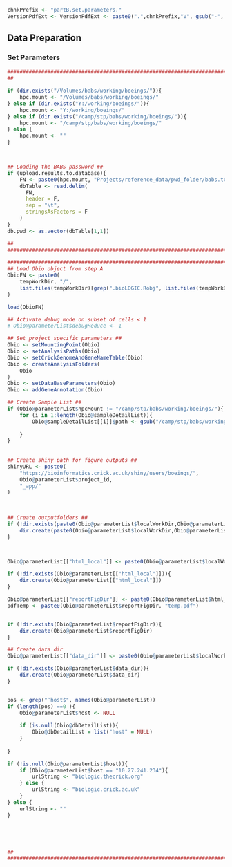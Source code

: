<!-- Set Parameters Module -->
<!-- Set the chnkPrefix to make all chunks unique in the overall folder -->
```{r set_parameters_init, echo=TRUE, eval=TRUE, warning=FALSE}
chnkPrefix <- "partB.set.parameters."
VersionPdfExt <- VersionPdfExt <- paste0(".",chnkPrefix,"V", gsub("-", "", Sys.Date()), ".pdf")

```

## Data Preparation
### Set Parameters
```{r B_set_directories, echo=TRUE, eval=TRUE, warning=FALSE, results="asis"}
###############################################################################
##                                                                           ##

if (dir.exists("/Volumes/babs/working/boeings/")){
    hpc.mount <- "/Volumes/babs/working/boeings/"
} else if (dir.exists("Y:/working/boeings/")){
    hpc.mount <- "Y:/working/boeings/"
} else if (dir.exists("/camp/stp/babs/working/boeings/")){
    hpc.mount <- "/camp/stp/babs/working/boeings/"
} else {
    hpc.mount <- ""
}



## Loading the BABS password ##
if (upload.results.to.database){
    FN <- paste0(hpc.mount, "Projects/reference_data/pwd_folder/babs.txt")
    dbTable <- read.delim(
      FN,
      header = F,
      sep = "\t",
      stringsAsFactors = F
    )
}
db.pwd <- as.vector(dbTable[1,1])

##                                                                           ##
###############################################################################

###############################################################################
## Load Obio object from step A                                              ##
ObioFN <- paste0(
    tempWorkDir, "/", 
    list.files(tempWorkDir)[grep(".bioLOGIC.Robj", list.files(tempWorkDir))]
)

load(ObioFN)

## Activate debug mode on subset of cells < 1
# Obio@parameterList$debugReduce <- 1

## Set project specific parameters ##
Obio <- setMountingPoint(Obio)
Obio <- setAnalysisPaths(Obio)
Obio <- setCrickGenomeAndGeneNameTable(Obio)
Obio <- createAnalysisFolders(
    Obio
)
Obio <- setDataBaseParameters(Obio)
Obio <- addGeneAnnotation(Obio)

## Create Sample List ##
if (Obio@parameterList$hpcMount != "/camp/stp/babs/working/boeings/"){
    for (i in 1:length(Obio@sampleDetailList)){
        Obio@sampleDetailList[[i]]$path <- gsub("/camp/stp/babs/working/boeings/",Obio@parameterList$hpcMount, Obio@sampleDetailList[[i]]$path)
        
    }
}
        
 
## Create shiny path for figure outputs ##           
shinyURL <- paste0(
    "https://bioinformatics.crick.ac.uk/shiny/users/boeings/",
    Obio@parameterList$project_id,
    "_app/"
)            
        
    

## Create outputfolders ##
if (!dir.exists(paste0(Obio@parameterList$localWorkDir,Obio@parameterList$project_id))){
    dir.create(paste0(Obio@parameterList$localWorkDir,Obio@parameterList$project_id))
}



Obio@parameterList[["html_local"]] <- paste0(Obio@parameterList$localWorkDir, "html_local/")

if (!dir.exists(Obio@parameterList[["html_local"]])){
    dir.create(Obio@parameterList[["html_local"]])
}

Obio@parameterList[["reportFigDir"]] <- paste0(Obio@parameterList$html_local, "report_figures/")
pdfTemp <- paste0(Obio@parameterList$reportFigDir, "temp.pdf")


if (!dir.exists(Obio@parameterList$reportFigDir)){
    dir.create(Obio@parameterList$reportFigDir)
}

## Create data dir
Obio@parameterList[["data_dir"]] <- paste0(Obio@parameterList$localWorkDir, "data/")

if (!dir.exists(Obio@parameterList$data_dir)){
    dir.create(Obio@parameterList$data_dir)
}


pos <- grep("^host$", names(Obio@parameterList))
if (length(pos) ==0 ){
    Obio@parameterList$host <- NULL
    
    if (is.null(Obio@dbDetailList)){
        Obio@dbDetailList = list("host" = NULL)
    }
    
}

if (!is.null(Obio@parameterList$host)){
    if (Obio@parameterList$host == "10.27.241.234"){
        urlString <- "biologic.thecrick.org"
    } else {
        urlString <- "biologic.crick.ac.uk"
    }    
} else {
    urlString <- ""
}





##                                                                           ##
###############################################################################

```



